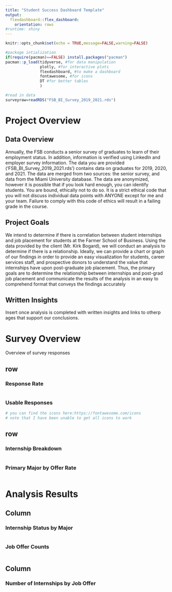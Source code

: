 ```yaml
---
title: "Student Success Dashboard Template"
output: 
  flexdashboard::flex_dashboard:
    orientation: rows
#runtime: shiny
---
```


```r
knitr::opts_chunk$set(echo = TRUE,message=FALSE,warning=FALSE)

#package intialization
if(require(pacman)==FALSE) install.packages("pacman")
pacman::p_load(tidyverse, #for data manipulation
               plotly, #for interactive plots
               flexdashboard, #to make a dashboard
               fontawesome, #for icons
               DT #for better tables
               )

#read in data
surveyraw=readRDS("FSB_BI_Survey_2019_2021.rds")
```

# Project Overview

## Data Overview

Annually, the FSB conducts a senior survey of graduates to learn of their employment status. In addition, information is verified using LinkedIn and employer survey information. The data you are provided ('FSB_BI_Survey_2019_2021.rds') contains data on graduates for 2019, 2020, and 2021. The data are merged from two sources: the senior survey, and data from the Miami University database. The data are anonymized, however it is possible that if you look hard enough, you can identify students. You are bound, ethically not to do so. It is a strict ethical code that you will not discuss individual data points with ANYONE except for me and your team. Failure to comply with this code of ethics will result in a failing grade in the course.

## Project Goals

We intend to determine if there is correlation between student internships and job placement for students at the Farmer School of Business. Using the data provided by the client (Mr. Kirk Bogard), we will conduct an analysis to determine if there is a relationship. Ideally, we can provide a chart or graph of our findings in order to provide an easy visualization for students, career services staff, and prospective donors to understand the value that internships have upon post-graduate job placement. Thus, the primary goals are to determine the relationship between internships and post-grad job placement and communicate the results of the analysis in an easy to comprehend format that conveys the findings accurately

## Written Insights

Insert once analysis is completed with written insights and links to otherp ages that support our conclusions.

# Survey Overview {data-orientation="columns"}

Overview of survey responses

## row {data-width="300"}

### Response Rate

```r

```

### Usable Responses

```r

# you can find the icons here:https://fontawesome.com/icons
# note that I have been unable to get all icons to work
```

## row {data-height="600"}

### Internship Breakdown

```r

```

### Primary Major by Offer Rate

```r

```

# Analysis Results {data-orientation="columns"}

## Column {data-width="400"}

### Internship Status by Major

```r

```

### Job Offer Counts

```r

```

## Column {data-width="600"}

### Number of Internships by Job Offer

```r

```

